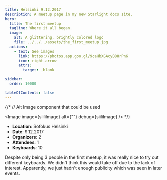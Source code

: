 ```yaml
---
title: Helsinki 9.12.2017
description: A meetup page in my new Starlight docs site.
hero:
  title: The first meetup
  tagline: Where it all began.
  image:
    alt: A glittering, brightly colored logo
    file: ../../../assets/the_first_meetup.jpg
  actions:
    - text: See images
      link: https://photos.app.goo.gl/9caHbXGAcyB88rPn6
      icon: right-arrow
      attrs:
        target: _blank

sidebar:
  order: 10000

tableOfContents: false
---
```


{/* // Alt Image component that could be used

<Image
  image={siiliImage}
  alt={""}
  debug={siiliImage}
/>
*/}

- **Location**: Sofokus Helsinki
- **Date**: 9.12.2017
- **Organizers**: 2  
- **Attendees**: 1  
- **Keyboards**: 10  

Despite only being 3 people in the first meetup, it was really nice to try out different keyboards. We didn't think this would take off due to the lack of interest. Apparently, we just hadn't enough publicity which was seen in later events. 
